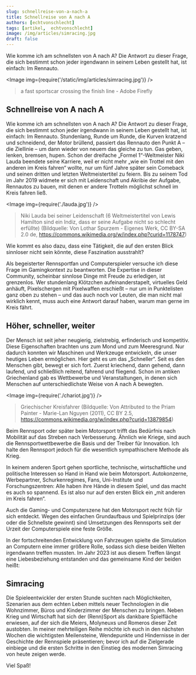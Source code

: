 ```yaml
---
slug: schnellreise-von-a-nach-a
title: Schnellreise von A nach A
authors: [echtvonschlecht]
tags: [artikel,  echtvonschlecht]
image: /img/articles/simracing.jpg
draft: false
---
```



Wie komme ich am schnellsten von A nach A?
Die Antwort zu dieser Frage, die sich bestimmt schon jeder irgendwann in seinem Leben gestellt hat, ist einfach: Im Rennauto.

<Image img={require('/static/img/articles/simracing.jpg')} />

> a fast sportscar crossing the finish line - Adobe Firefly

<!--truncate-->

## Schnellreise von A nach A

Wie komme ich am schnellsten von A nach A?
Die Antwort zu dieser Frage, die sich bestimmt schon jeder irgendwann in seinem Leben gestellt hat, ist einfach: Im Rennauto.
Stundenlang, Runde um Runde, die Kurven kratzend und schneidend, der Motor brüllend, passiert das Rennauto den Punkt A – die Ziellinie – um dann wieder von neuem das gleiche zu tun. Gas geben, lenken, bremsen, hupen.
Schon der dreifache „Formel 1“-Weltmeister Niki Lauda beendete seine Karriere, weil er nicht mehr „wie ein Trottel mit den anderen im Kreis fahren“ wollte, nur um fünf Jahre später sein Comeback und seinen dritten und letzten Weltmeistertitel zu feiern.
Bis zu seinem Tod im Jahr 2019 widmete er sich mit Leidenschaft und Akribie der Aufgabe, Rennautos zu bauen, mit denen er andere Trotteln möglichst schnell im Kreis fahren ließ.

<Image img={require('./lauda.jpg')} />

> Niki Lauda bei seiner Leidenschaft (6 Weltmeistertitel von Lewis Hamilton sind ein Indiz, dass er seine Aufgabe nicht so schlecht erfüllte) (Bildquelle: Von Lothar Spurzem - Eigenes Werk, CC BY-SA 2.0 de, <https://commons.wikimedia.org/w/index.php?curid=1178747>)

Wie kommt es also dazu, dass eine Tätigkeit, die auf den ersten Blick sinnloser nicht sein könnte, diese Faszination ausstrahlt?

Als begeisterter Rennsportfan und Computerspieler versuche ich diese Frage im Gamingkontext zu beantworten.
Die Expertise in dieser Community, scheinbar sinnlose Dinge mit Freude zu erledigen, ist grenzenlos. Wer stundenlang Klötzchen aufeinanderstapelt, virtuelles Geld anhäuft, Pixelschergen mit Pixelwaffen erschießt – nur um in Punktelisten ganz oben zu stehen – und das auch noch vor Leuten, die man nicht mal wirklich kennt, muss auch eine Antwort darauf haben, warum man gerne im Kreis fährt.

## Höher, schneller, weiter

Der Mensch ist seit jeher neugierig, zielstrebig, erfinderisch und kompetitiv.
Diese Eigenschaften brachten uns zum Mond und zum Meeresgrund.
Nur dadurch konnten wir Maschinen und Werkzeuge entwickeln, die unser heutiges Leben ermöglichen.
Hier geht es um das „Schneller“. Seit es den Menschen gibt, bewegt er sich fort. Zuerst kriechend, dann gehend, dann laufend, und schließlich reitend, fahrend und fliegend.
Schon im antiken Griechenland gab es Wettbewerbe und Veranstaltungen, in denen sich Menschen auf unterschiedlichste Weise von A nach A bewegten.

<Image img={require('./chariot.jpg')} />

> Griechischer Kreisfahrer (Bildquelle: Von Attributed to the Priam Painter - Marie-Lan Nguyen (2011), CC BY 2.5, <https://commons.wikimedia.org/w/index.php?curid=13879854>)

Beim Rennsport oder später beim Motorsport trifft das Bedürfnis nach Mobilität auf das Streben nach Verbesserung. Ähnlich wie Kriege, sind auch die Rennsportwettbewerbe die Basis und der Treiber für Innovation. Ich halte den Rennsport jedoch für die wesentlich sympathischere Methode als Krieg.

In keinem anderen Sport gehen sportliche, technische, wirtschaftliche und politische Interessen so Hand in Hand wie beim Motorsport.
Autokonzerne, Werbepartner, Schurkenregimes, Fans, Uni-Institute und Forschungszentren: Alle haben ihre Hände in diesem Spiel, und das macht es auch so spannend.
Es ist also nur auf den ersten Blick ein „mit anderen im Kreis fahren“.

Auch die Gaming- und Computerszene hat den Motorsport recht früh für sich entdeckt.
Wegen des einfachen Grundaufbaus und Spielprinzips (der oder die Schnellste gewinnt) sind Umsetzungen des Rennsports seit der Urzeit der Computerspiele eine feste Größe.

In der fortschreitenden Entwicklung von Fahrzeugen spielte die Simulation an Computern eine immer größere Rolle, sodass sich diese beiden Welten irgendwann treffen mussten.
Im Jahr 2023 ist aus diesem Treffen längst eine Liebesbeziehung entstanden und das gemeinsame Kind der beiden heißt:

## Simracing

Die Spieleentwickler der ersten Stunde suchten nach Möglichkeiten, Szenarien aus dem echten Leben mittels neuer Technologien in die Wohnzimmer, Büros und Kinderzimmer der Menschen zu bringen.
Neben Krieg und Wirtschaft hat sich der (Renn)Sport als dankbare Spielfläche erwiesen, auf der sich die Meiers, Molyneuxs und Romeros dieser Zeit austobten.
In meiner mehrteiligen Reihe möchte ich euch in den nächsten Wochen die wichtigsten Meilensteine, Wendepunkte und Hindernisse in der Geschichte der Rennspiele präsentieren; bevor ich auf die Zielgerade einbiege und die ersten Schritte in den Einstieg des modernen Simracing von heute zeigen werde.

Viel Spaß!
